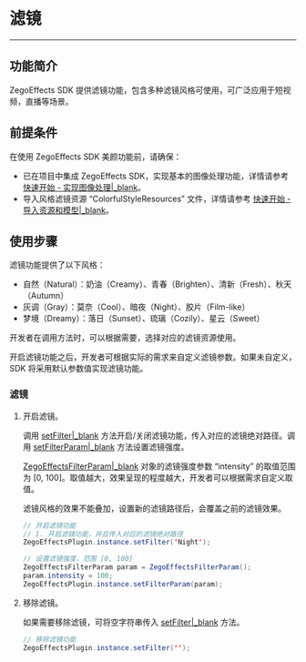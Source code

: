 # 滤镜

- - -

## 功能简介

ZegoEffects SDK 提供滤镜功能，包含多种滤镜风格可使用，可广泛应用于短视频，直播等场景。


## 前提条件

在使用 ZegoEffects SDK 美颜功能前，请确保：

- 已在项目中集成 ZegoEffects SDK，实现基本的图像处理功能，详情请参考 [快速开始 - 实现图像处理\|_blank](!Quick_Starts/Solution_Implementation)。
- 导入风格滤镜资源 “ColorfulStyleResources” 文件，详情请参考 [快速开始 - 导入资源和模型\|_blank](!Quick_Starts/Import_Resources)。


## 使用步骤

滤镜功能提供了以下风格：
- 自然（Natural）：奶油（Creamy）、青春（Brighten）、清新（Fresh）、秋天（Autumn）
- 灰调（Gray）：莫奈（Cool）、暗夜（Night）、胶片（Film-like）
- 梦境（Dreamy）：落日（Sunset）、琉璃（Cozily）、星云（Sweet）

开发者在调用方法时，可以根据需要，选择对应的滤镜资源使用。

开启滤镜功能之后，开发者可根据实际的需求来自定义滤镜参数。如果未自定义，SDK 将采用默认参数值实现滤镜功能。

### 滤镜

1. 开启滤镜。

    调用 [setFilter\|_blank](/unique-api/ai-effects-sdk/zh/dart_flutter/zego_effects_plugin/ZegoEffectsPlugin/setFilter.html) 方法开启/关闭滤镜功能，传入对应的滤镜绝对路径。调用 [setFilterParam\|_blank](/unique-api/ai-effects-sdk/zh/dart_flutter/zego_effects_plugin/ZegoEffectsPlugin/setFilterParam.html) 方法设置滤镜强度。

    [ZegoEffectsFilterParam\|_blank](/unique-api/ai-effects-sdk/zh/dart_flutter/zego_effects_defines/ZegoEffectsFilterParam-class.html) 对象的滤镜强度参数 “intensity” 的取值范围为 [0, 100]。取值越大，效果呈现的程度越大，开发者可以根据需求自定义取值。

    <div class = 'mk-warning'>

    滤镜风格的效果不能叠加，设置新的滤镜路径后，会覆盖之前的滤镜效果。
    </div>

    ```java
    // 开启滤镜功能
    // 1. 开启滤镜功能，并且传入对应的滤镜绝对路径
    ZegoEffectsPlugin.instance.setFilter('Night');

    // 设置滤镜强度，范围 [0, 100]
    ZegoEffectsFilterParam param = ZegoEffectsFilterParam();
    param.intensity = 100;
    ZegoEffectsPlugin.instance.setFilterParam(param);
    ```

2. 移除滤镜。

    如果需要移除滤镜，可将空字符串传入 [setFilter\|_blank](/unique-api/ai-effects-sdk/zh/dart_flutter/zego_effects_plugin/ZegoEffectsPlugin/setFilter.html) 方法。

    ```java
    // 移除滤镜功能
    ZegoEffectsPlugin.instance.setFilter('');
    ```
